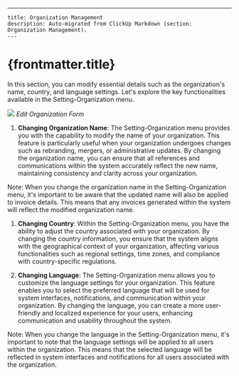 ---
    title: Organization Management
    description: Auto-migrated from ClickUp Markdown (section: Organization Management).
    ---

# {frontmatter.title}

In this section, you can modify essential details such as the organization's name, country, and language settings. Let's explore the key functionalities available in the Setting-Organization menu.

![](https://t3837933.p.clickup-attachments.com/t3837933/d94b0252-76a8-4f9f-8006-c691829de189/image.png)
_Edit Organization Form_

1. **Changing Organization Name**:
The Setting-Organization menu provides you with the capability to modify the name of your organization. This feature is particularly useful when your organization undergoes changes such as rebranding, mergers, or administrative updates. By changing the organization name, you can ensure that all references and communications within the system accurately reflect the new name, maintaining consistency and clarity across your organization.

Note: When you change the organization name in the Setting-Organization menu, it's important to be aware that the updated name will also be applied to invoice details. This means that any invoices generated within the system will reflect the modified organization name.

1. **Changing Country**:
Within the Setting-Organization menu, you have the ability to adjust the country associated with your organization. By changing the country information, you ensure that the system aligns with the geographical context of your organization, affecting various functionalities such as regional settings, time zones, and compliance with country-specific regulations.

1. **Changing Language**:
The Setting-Organization menu allows you to customize the language settings for your organization. This feature enables you to select the preferred language that will be used for system interfaces, notifications, and communication within your organization. By changing the language, you can create a more user-friendly and localized experience for your users, enhancing communication and usability throughout the system.

Note: When you change the language in the Setting-Organization menu, it's important to note that the language settings will be applied to all users within the organization. This means that the selected language will be reflected in system interfaces and notifications for all users associated with the organization.
